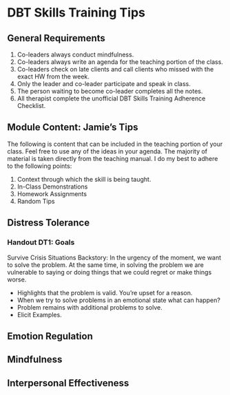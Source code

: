 # DBT Skills Training Tips

## General Requirements

1. Co-leaders always conduct mindfulness.  
2. Co-leaders always write an agenda for the teaching portion of the class.
3. Co-leaders check on late clients and call clients who missed with the exact HW from the week. 
4. Only the leader and co-leader participate and speak in class. 
5. The person waiting to become co-leader completes all the notes.
6. All therapist complete the unofficial DBT Skills Training Adherence Checklist.

## Module Content: Jamie's Tips

The following is content that can be included in the teaching portion of your class.  Feel free to use any of the ideas in your agenda.  The majority of material is taken directly from the teaching manual.  I do my best to adhere to the following points:

1.	Context through which the skill is being taught.
2.	In-Class Demonstrations
3.	Homework Assignments 
4.	Random Tips

## Distress Tolerance

### Handout DT1: Goals

Survive Crisis Situations 
Backstory: In the urgency of the moment, we want to solve the problem. At the same time, in solving the problem we are vulnerable to saying or doing things that we could regret or make things worse.

*	Highlights that the problem is valid. You’re upset for a reason.
*	When we try to solve problems in an emotional state what can happen?
*	Problem remains with additional problems to solve. 
*	Elicit Examples.


## Emotion Regulation

## Mindfulness

## Interpersonal Effectiveness
